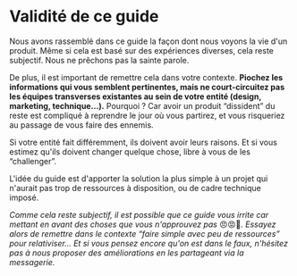 # Validité de ce guide

Nous avons rassemblé dans ce guide la façon dont nous voyons la vie d'un produit. Même si cela est basé sur des expériences diverses, cela reste subjectif. Nous ne prêchons pas la sainte parole.

De plus, il est important de remettre cela dans votre contexte. **Piochez les informations qui vous semblent pertinentes, mais ne court-circuitez pas les équipes transverses existantes au sein de votre entité (design, marketing, technique…).** Pourquoi ? Car avoir un produit “dissident” du reste est compliqué à reprendre le jour où vous partirez, et vous risqueriez au passage de vous faire des ennemis.

Si votre entité fait différemment, ils doivent avoir leurs raisons. Et si vous estimez qu'ils doivent changer quelque chose, libre à vous de les “challenger”.

L'idée du guide est d'apporter la solution la plus simple à un projet qui n'aurait pas trop de ressources à disposition, ou de cadre technique imposé.

_Comme cela reste subjectif, il est possible que ce guide vous irrite car mettant en avant des choses que vous n'approuvez pas_ 😠😡🤬*. Essayez alors de remettre dans le contexte “faire simple avec peu de ressources” pour relativiser… Et si vous pensez encore qu'on est dans le faux, n'hésitez pas à nous proposer des améliorations en les partageant via la messagerie.*
